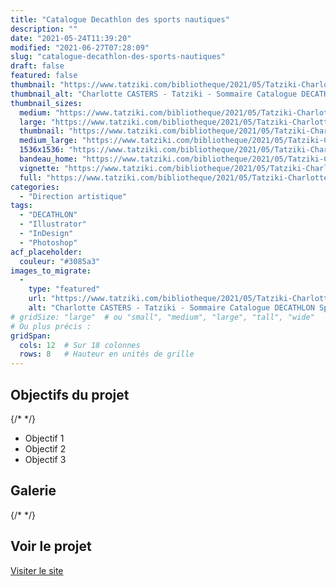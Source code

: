 ```yaml
---
title: "Catalogue Decathlon des sports nautiques"
description: ""
date: "2021-05-24T11:39:20"
modified: "2021-06-27T07:28:09"
slug: "catalogue-decathlon-des-sports-nautiques"
draft: false
featured: false
thumbnail: "https://www.tatziki.com/bibliotheque/2021/05/Tatziki-Charlotte-CASTERS-DECATHLON-catalogue-Sommaire.jpg"
thumbnail_alt: "Charlotte CASTERS - Tatziki - Sommaire Catalogue DECATHLON Sports nautiques -2021"
thumbnail_sizes:
  medium: "https://www.tatziki.com/bibliotheque/2021/05/Tatziki-Charlotte-CASTERS-DECATHLON-catalogue-Sommaire-300x214.jpg"
  large: "https://www.tatziki.com/bibliotheque/2021/05/Tatziki-Charlotte-CASTERS-DECATHLON-catalogue-Sommaire-1024x730.jpg"
  thumbnail: "https://www.tatziki.com/bibliotheque/2021/05/Tatziki-Charlotte-CASTERS-DECATHLON-catalogue-Sommaire-150x150.jpg"
  medium_large: "https://www.tatziki.com/bibliotheque/2021/05/Tatziki-Charlotte-CASTERS-DECATHLON-catalogue-Sommaire-768x548.jpg"
  1536x1536: "https://www.tatziki.com/bibliotheque/2021/05/Tatziki-Charlotte-CASTERS-DECATHLON-catalogue-Sommaire-1536x1096.jpg"
  bandeau_home: "https://www.tatziki.com/bibliotheque/2021/05/Tatziki-Charlotte-CASTERS-DECATHLON-catalogue-Sommaire-1200x856.jpg"
  vignette: "https://www.tatziki.com/bibliotheque/2021/05/Tatziki-Charlotte-CASTERS-DECATHLON-catalogue-Sommaire-380x271.jpg"
  full: "https://www.tatziki.com/bibliotheque/2021/05/Tatziki-Charlotte-CASTERS-DECATHLON-catalogue-Sommaire.jpg"
categories:
  - "Direction artistique"
tags:
  - "DECATHLON"
  - "Illustrator"
  - "InDesign"
  - "Photoshop"
acf_placeholder:
  couleur: "#3085a3"
images_to_migrate:
  -
    type: "featured"
    url: "https://www.tatziki.com/bibliotheque/2021/05/Tatziki-Charlotte-CASTERS-DECATHLON-catalogue-Sommaire.jpg"
    alt: "Charlotte CASTERS - Tatziki - Sommaire Catalogue DECATHLON Sports nautiques -2021"
# gridSize: "large"  # ou "small", "medium", "large", "tall", "wide"
# Ou plus précis :
gridSpan:
  cols: 12  # Sur 18 colonnes
  rows: 8   # Hauteur en unités de grille
---
```


## Objectifs du projet

{/* <!-- TODO: Ajouter les objectifs depuis ACF --> */}
- Objectif 1
- Objectif 2
- Objectif 3

## Galerie

{/* <!-- TODO: Ajouter les images du projet --> */}

## Voir le projet

[Visiter le site](https://www.tatziki.com/catalogue-decathlon-des-sports-nautiques/)
